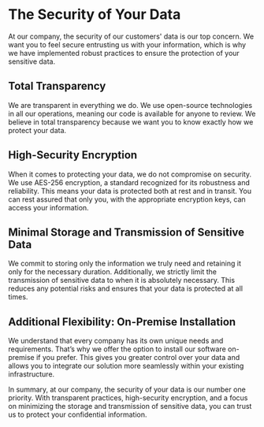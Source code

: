 # The Security of Your Data

At our company, the security of our customers' data is our top concern. We want you to feel secure entrusting us with your information, which is why we have implemented robust practices to ensure the protection of your sensitive data.

## Total Transparency

We are transparent in everything we do. We use open-source technologies in all our operations, meaning our code is available for anyone to review. We believe in total transparency because we want you to know exactly how we protect your data.

## High-Security Encryption

When it comes to protecting your data, we do not compromise on security. We use AES-256 encryption, a standard recognized for its robustness and reliability. This means your data is protected both at rest and in transit. You can rest assured that only you, with the appropriate encryption keys, can access your information.

## Minimal Storage and Transmission of Sensitive Data

We commit to storing only the information we truly need and retaining it only for the necessary duration. Additionally, we strictly limit the transmission of sensitive data to when it is absolutely necessary. This reduces any potential risks and ensures that your data is protected at all times.

## Additional Flexibility: On-Premise Installation

We understand that every company has its own unique needs and requirements. That’s why we offer the option to install our software on-premise if you prefer. This gives you greater control over your data and allows you to integrate our solution more seamlessly within your existing infrastructure.

In summary, at our company, the security of your data is our number one priority. With transparent practices, high-security encryption, and a focus on minimizing the storage and transmission of sensitive data, you can trust us to protect your confidential information.
